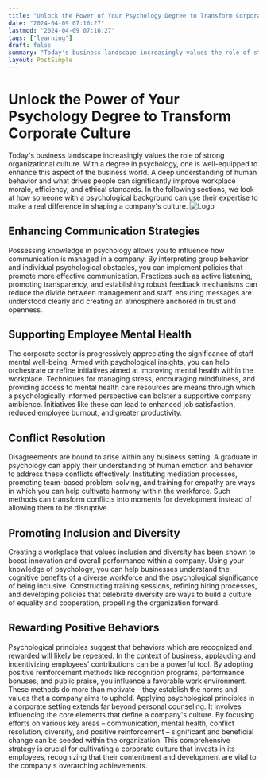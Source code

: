 ```yaml
---
title: "Unlock the Power of Your Psychology Degree to Transform Corporate Culture"
date: "2024-04-09 07:16:27"
lastmod: "2024-04-09 07:16:27"
tags: ["learning"]
draft: false
summary: "Today's business landscape increasingly values the role of strong organizational culture. With a degree in psychology, one is well-equipped to enhance this aspect of the business world. A deep understanding of human behavior and what drives people can significantly improve workplace morale, efficiency, and ethical standards. In the following sections, we look at how someone with a psychological background can use their expertise to make a real difference in shaping a company's culture."
layout: PostSimple
---
```

# Unlock the Power of Your Psychology Degree to Transform Corporate Culture
Today's business landscape increasingly values the role of strong organizational culture. With a degree in psychology, one is well-equipped to enhance this aspect of the business world. A deep understanding of human behavior and what drives people can significantly improve workplace morale, efficiency, and ethical standards. In the following sections, we look at how someone with a psychological background can use their expertise to make a real difference in shaping a company's culture.
<img alt="Logo" src="https://cdn.seniorsselection.com/src_image/0092e41ab437e4f93c624bcdcf87ced4.webp"/>
## Enhancing Communication Strategies
Possessing knowledge in psychology allows you to influence how communication is managed in a company. By interpreting group behavior and individual psychological obstacles, you can implement policies that promote more effective communication. Practices such as active listening, promoting transparency, and establishing robust feedback mechanisms can reduce the divide between management and staff, ensuring messages are understood clearly and creating an atmosphere anchored in trust and openness.
## Supporting Employee Mental Health
The corporate sector is progressively appreciating the significance of staff mental well-being. Armed with psychological insights, you can help orchestrate or refine initiatives aimed at improving mental health within the workplace. Techniques for managing stress, encouraging mindfulness, and providing access to mental health care resources are means through which a psychologically informed perspective can bolster a supportive company ambience. Initiatives like these can lead to enhanced job satisfaction, reduced employee burnout, and greater productivity.
## Conflict Resolution
Disagreements are bound to arise within any business setting. A graduate in psychology can apply their understanding of human emotion and behavior to address these conflicts effectively. Instituting mediation processes, promoting team-based problem-solving, and training for empathy are ways in which you can help cultivate harmony within the workforce. Such methods can transform conflicts into moments for development instead of allowing them to be disruptive.
## Promoting Inclusion and Diversity
Creating a workplace that values inclusion and diversity has been shown to boost innovation and overall performance within a company. Using your knowledge of psychology, you can help businesses understand the cognitive benefits of a diverse workforce and the psychological significance of being inclusive. Constructing training sessions, refining hiring processes, and developing policies that celebrate diversity are ways to build a culture of equality and cooperation, propelling the organization forward.
## Rewarding Positive Behaviors
Psychological principles suggest that behaviors which are recognized and rewarded will likely be repeated. In the context of business, applauding and incentivizing employees’ contributions can be a powerful tool. By adopting positive reinforcement methods like recognition programs, performance bonuses, and public praise, you influence a favorable work environment. These methods do more than motivate – they establish the norms and values that a company aims to uphold.
Applying psychological principles in a corporate setting extends far beyond personal counseling. It involves influencing the core elements that define a company's culture. By focusing efforts on various key areas – communication, mental health, conflict resolution, diversity, and positive reinforcement – significant and beneficial change can be seeded within the organization. This comprehensive strategy is crucial for cultivating a corporate culture that invests in its employees, recognizing that their contentment and development are vital to the company's overarching achievements.
        